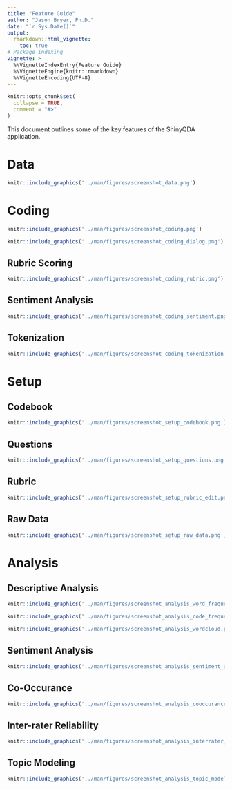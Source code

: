 ```yaml
---
title: "Feature Guide"
author: "Jason Bryer, Ph.D."
date: "`r Sys.Date()`"
output: 
  rmarkdown::html_vignette:
    toc: true
# Package indexing
vignette: >
  %\VignetteIndexEntry{Feature Guide}
  %\VignetteEngine{knitr::rmarkdown}
  %\VignetteEncoding{UTF-8}
---
```


```r
knitr::opts_chunk$set(
  collapse = TRUE,
  comment = "#>"
)
```

This document outlines some of the key features of the ShinyQDA application. 


# Data



```r
knitr::include_graphics('../man/figures/screenshot_data.png')
```

# Coding

```r
knitr::include_graphics('../man/figures/screenshot_coding.png')
```

```r
knitr::include_graphics('../man/figures/screenshot_coding_dialog.png')
```

## Rubric Scoring

```r
knitr::include_graphics('../man/figures/screenshot_coding_rubric.png')
```


## Sentiment Analysis

```r
knitr::include_graphics('../man/figures/screenshot_coding_sentiment.png')
```


## Tokenization

```r
knitr::include_graphics('../man/figures/screenshot_coding_tokenization.png')
```


# Setup

## Codebook

```r
knitr::include_graphics('../man/figures/screenshot_setup_codebook.png')
```

## Questions


```r
knitr::include_graphics('../man/figures/screenshot_setup_questions.png')
```


## Rubric

```r
knitr::include_graphics('../man/figures/screenshot_setup_rubric_edit.png')
```

## Raw Data

```r
knitr::include_graphics('../man/figures/screenshot_setup_raw_data.png')
```



# Analysis

## Descriptive Analysis

```r
knitr::include_graphics('../man/figures/screenshot_analysis_word_frequencies.png')
```


```r
knitr::include_graphics('../man/figures/screenshot_analysis_code_frequencies.png')
```

```r
knitr::include_graphics('../man/figures/screenshot_analysis_wordcloud.png')
```


## Sentiment Analysis

```r
knitr::include_graphics('../man/figures/screenshot_analysis_sentiment_analysis.png')
```

## Co-Occurance

```r
knitr::include_graphics('../man/figures/screenshot_analysis_cooccurance_plot.png')
```


## Inter-rater Reliability

```r
knitr::include_graphics('../man/figures/screenshot_analysis_interrater_reliability.png')
```


## Topic Modeling


```r
knitr::include_graphics('../man/figures/screenshot_analysis_topic_modeling.png')
```

